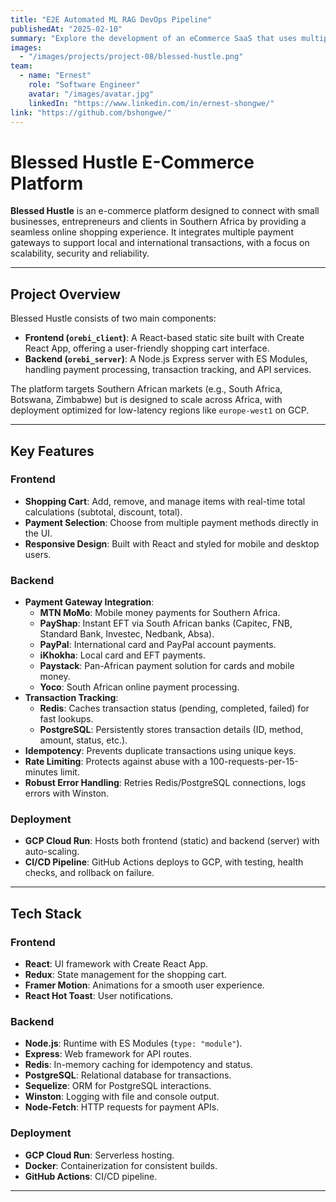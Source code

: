 ```yaml
---
title: "E2E Automated ML RAG DevOps Pipeline"
publishedAt: "2025-02-10"
summary: "Explore the development of an eCommerce SaaS that uses multiple payment gateways used across Southern Africa."
images:
  - "/images/projects/project-08/blessed-hustle.png"
team:
  - name: "Ernest"
    role: "Software Engineer"
    avatar: "/images/avatar.jpg"
    linkedIn: "https://www.linkedin.com/in/ernest-shongwe/"
link: "https://github.com/bshongwe/"
---
```


# Blessed Hustle E-Commerce Platform

**Blessed Hustle** is an e-commerce platform designed to connect with small
businesses, entrepreneurs and clients in Southern Africa by providing a
seamless online shopping experience. It integrates multiple payment gateways to
support local and international transactions, with a focus on scalability,
security and reliability.

---

## Project Overview

Blessed Hustle consists of two main components:
- **Frontend (`orebi_client`)**: A React-based static site built with Create React App, offering a user-friendly shopping cart interface.
- **Backend (`orebi_server`)**: A Node.js Express server with ES Modules, handling payment processing, transaction tracking, and API services.

The platform targets Southern African markets (e.g., South Africa, Botswana,
Zimbabwe) but is designed to scale across Africa, with deployment optimized for
low-latency regions like `europe-west1` on GCP.

---

## Key Features

### Frontend
- **Shopping Cart**: Add, remove, and manage items with real-time total calculations (subtotal, discount, total).
- **Payment Selection**: Choose from multiple payment methods directly in the UI.
- **Responsive Design**: Built with React and styled for mobile and desktop users.

### Backend
- **Payment Gateway Integration**:
  - **MTN MoMo**: Mobile money payments for Southern Africa.
  - **PayShap**: Instant EFT via South African banks (Capitec, FNB, Standard Bank, Investec, Nedbank, Absa).
  - **PayPal**: International card and PayPal account payments.
  - **iKhokha**: Local card and EFT payments.
  - **Paystack**: Pan-African payment solution for cards and mobile money.
  - **Yoco**: South African online payment processing.
- **Transaction Tracking**:
  - **Redis**: Caches transaction status (pending, completed, failed) for fast lookups.
  - **PostgreSQL**: Persistently stores transaction details (ID, method, amount, status, etc.).
- **Idempotency**: Prevents duplicate transactions using unique keys.
- **Rate Limiting**: Protects against abuse with a 100-requests-per-15-minutes limit.
- **Robust Error Handling**: Retries Redis/PostgreSQL connections, logs errors with Winston.

### Deployment
- **GCP Cloud Run**: Hosts both frontend (static) and backend (server) with auto-scaling.
- **CI/CD Pipeline**: GitHub Actions deploys to GCP, with testing, health checks, and rollback on failure.

---

## Tech Stack

### Frontend
- **React**: UI framework with Create React App.
- **Redux**: State management for the shopping cart.
- **Framer Motion**: Animations for a smooth user experience.
- **React Hot Toast**: User notifications.

### Backend
- **Node.js**: Runtime with ES Modules (`type: "module"`).
- **Express**: Web framework for API routes.
- **Redis**: In-memory caching for idempotency and status.
- **PostgreSQL**: Relational database for transactions.
- **Sequelize**: ORM for PostgreSQL interactions.
- **Winston**: Logging with file and console output.
- **Node-Fetch**: HTTP requests for payment APIs.

### Deployment
- **GCP Cloud Run**: Serverless hosting.
- **Docker**: Containerization for consistent builds.
- **GitHub Actions**: CI/CD pipeline.

---
